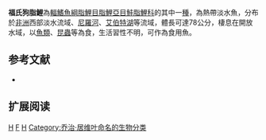 {{Speciesbox 
| genus = Hydrocynus
| species = forskahlii
| status = LC
| status_system = IUCN3.1
| authority =  [[Cuvier|Cuvier]], 1819
| synonyms = *''Hydrocyon forskahlii, Cuvier, 1819''
*''Hydrocynus forskali, Cuvier, 1819''
*''Hydrocynus forskalii, Cuvier, 1819''
*''Hydrocynus forskhalii, Cuvier, 1819''
*''Hydrocyon forskali, Cuvier, 1819''
}}
'''福氏狗脂鯉'''為[[輻鰭魚綱|輻鰭魚綱]][[脂鯉目|脂鯉目]][[脂鯉亞目|脂鯉亞目]][[鮭脂鯉科|鮭脂鯉科]]的其中一[[種|種]]，為熱帶淡水魚，分布於[[非洲|非洲]]西部淡水流域、[[尼羅河|尼羅河]]、[[艾伯特湖|艾伯特湖]]等流域，體長可達78公分，棲息在開放水域，以[[魚類|魚類]]、[[昆蟲|昆蟲]]等為食，生活習性不明，可作為食用魚。

==参考文献==
{{refbegin}}
*{{FishBase_species|genus=Hydrocynus|species=forskahlii|year=2014|month=1}}
{{refend}}

== 扩展阅读 ==
{{refbegin}}
{{wikispecies-inline|Hydrocynus forskahlii|福氏狗脂鯉}}
{{refend}}

{{Taxonbar|from=Q2128982}}

[[Category:食用魚|H]]
[[Category:狗脂鯉屬|F]]
[[Category:1819年描述的鱼类|H]]
[[Category:乔治·居维叶命名的生物分类|Category:乔治·居维叶命名的生物分类]]


{{魚類小作品}}